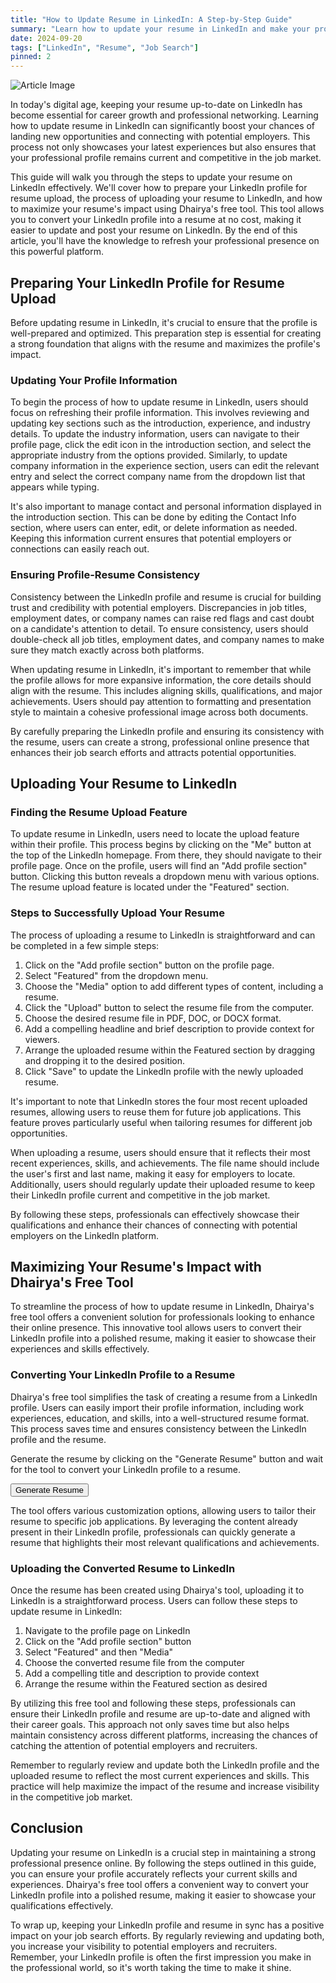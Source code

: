 ```yaml
---
title: "How to Update Resume in LinkedIn: A Step-by-Step Guide"
summary: "Learn how to update your resume in LinkedIn and make your profile stand out in the job market."
date: 2024-09-20
tags: ["LinkedIn", "Resume", "Job Search"]
pinned: 2
---
```


![Article Image](https://wsstgprdphotosonic01.blob.core.windows.net/photosonic/2a2ee7ca-ad82-4554-8c50-33114cebb0fd.png?st=2024-09-22T14%3A10%3A05Z&se=2024-09-29T14%3A10%3A05Z&sp=r&sv=2024-11-04&sr=b&sig=UgUeV4ZScPoRu1goUMDcF%2BBJXs6Cv981pUmoab/ZLaw%3D)

In today's digital age, keeping your resume up-to-date on LinkedIn has become essential for career growth and professional networking. Learning how to update resume in LinkedIn can significantly boost your chances of landing new opportunities and connecting with potential employers. This process not only showcases your latest experiences but also ensures that your professional profile remains current and competitive in the job market.

This guide will walk you through the steps to update your resume on LinkedIn effectively. We'll cover how to prepare your LinkedIn profile for resume upload, the process of uploading your resume to LinkedIn, and how to maximize your resume's impact using Dhairya's free tool. This tool allows you to convert your LinkedIn profile into a resume at no cost, making it easier to update and post your resume on LinkedIn. By the end of this article, you'll have the knowledge to refresh your professional presence on this powerful platform.

## Preparing Your LinkedIn Profile for Resume Upload

Before updating resume in LinkedIn, it's crucial to ensure that the profile is well-prepared and optimized. This preparation step is essential for creating a strong foundation that aligns with the resume and maximizes the profile's impact.

### Updating Your Profile Information

To begin the process of how to update resume in LinkedIn, users should focus on refreshing their profile information. This involves reviewing and updating key sections such as the introduction, experience, and industry details. To update the industry information, users can navigate to their profile page, click the edit icon in the introduction section, and select the appropriate industry from the options provided. Similarly, to update company information in the experience section, users can edit the relevant entry and select the correct company name from the dropdown list that appears while typing.

It's also important to manage contact and personal information displayed in the introduction section. This can be done by editing the Contact Info section, where users can enter, edit, or delete information as needed. Keeping this information current ensures that potential employers or connections can easily reach out.

### Ensuring Profile-Resume Consistency

Consistency between the LinkedIn profile and resume is crucial for building trust and credibility with potential employers. Discrepancies in job titles, employment dates, or company names can raise red flags and cast doubt on a candidate's attention to detail. To ensure consistency, users should double-check all job titles, employment dates, and company names to make sure they match exactly across both platforms.

When updating resume in LinkedIn, it's important to remember that while the profile allows for more expansive information, the core details should align with the resume. This includes aligning skills, qualifications, and major achievements. Users should pay attention to formatting and presentation style to maintain a cohesive professional image across both documents.

By carefully preparing the LinkedIn profile and ensuring its consistency with the resume, users can create a strong, professional online presence that enhances their job search efforts and attracts potential opportunities.

## Uploading Your Resume to LinkedIn

### Finding the Resume Upload Feature

To update resume in LinkedIn, users need to locate the upload feature within their profile. This process begins by clicking on the "Me" button at the top of the LinkedIn homepage. From there, they should navigate to their profile page. Once on the profile, users will find an "Add profile section" button. Clicking this button reveals a dropdown menu with various options. The resume upload feature is located under the "Featured" section.

### Steps to Successfully Upload Your Resume

The process of uploading a resume to LinkedIn is straightforward and can be completed in a few simple steps:

1. Click on the "Add profile section" button on the profile page.
2. Select "Featured" from the dropdown menu.
3. Choose the "Media" option to add different types of content, including a resume.
4. Click the "Upload" button to select the resume file from the computer.
5. Choose the desired resume file in PDF, DOC, or DOCX format.
6. Add a compelling headline and brief description to provide context for viewers.
7. Arrange the uploaded resume within the Featured section by dragging and dropping it to the desired position.
8. Click "Save" to update the LinkedIn profile with the newly uploaded resume.

It's important to note that LinkedIn stores the four most recent uploaded resumes, allowing users to reuse them for future job applications. This feature proves particularly useful when tailoring resumes for different job opportunities.

When uploading a resume, users should ensure that it reflects their most recent experiences, skills, and achievements. The file name should include the user's first and last name, making it easy for employers to locate. Additionally, users should regularly update their uploaded resume to keep their LinkedIn profile current and competitive in the job market.

By following these steps, professionals can effectively showcase their qualifications and enhance their chances of connecting with potential employers on the LinkedIn platform.

## Maximizing Your Resume's Impact with Dhairya's Free Tool

To streamline the process of how to update resume in LinkedIn, Dhairya's free tool offers a convenient solution for professionals looking to enhance their online presence. This innovative tool allows users to convert their LinkedIn profile into a polished resume, making it easier to showcase their experiences and skills effectively.

### Converting Your LinkedIn Profile to a Resume

Dhairya's free tool simplifies the task of creating a resume from a LinkedIn profile. Users can easily import their profile information, including work experiences, education, and skills, into a well-structured resume format. This process saves time and ensures consistency between the LinkedIn profile and the resume.

Generate the resume by clicking on the "Generate Resume" button and wait for the tool to convert your LinkedIn profile to a resume.

[<Button>Generate Resume</Button>](https://dhairya.ai/tools/linkedin-profile-to-resume)

The tool offers various customization options, allowing users to tailor their resume to specific job applications. By leveraging the content already present in their LinkedIn profile, professionals can quickly generate a resume that highlights their most relevant qualifications and achievements.

### Uploading the Converted Resume to LinkedIn

Once the resume has been created using Dhairya's tool, uploading it to LinkedIn is a straightforward process. Users can follow these steps to update resume in LinkedIn:

1. Navigate to the profile page on LinkedIn
2. Click on the "Add profile section" button
3. Select "Featured" and then "Media"
4. Choose the converted resume file from the computer
5. Add a compelling title and description to provide context
6. Arrange the resume within the Featured section as desired

By utilizing this free tool and following these steps, professionals can ensure their LinkedIn profile and resume are up-to-date and aligned with their career goals. This approach not only saves time but also helps maintain consistency across different platforms, increasing the chances of catching the attention of potential employers and recruiters.

Remember to regularly review and update both the LinkedIn profile and the uploaded resume to reflect the most current experiences and skills. This practice will help maximize the impact of the resume and increase visibility in the competitive job market.

## Conclusion

Updating your resume on LinkedIn is a crucial step in maintaining a strong professional presence online. By following the steps outlined in this guide, you can ensure your profile accurately reflects your current skills and experiences. Dhairya's free tool offers a convenient way to convert your LinkedIn profile into a polished resume, making it easier to showcase your qualifications effectively.

To wrap up, keeping your LinkedIn profile and resume in sync has a positive impact on your job search efforts. By regularly reviewing and updating both, you increase your visibility to potential employers and recruiters. Remember, your LinkedIn profile is often the first impression you make in the professional world, so it's worth taking the time to make it shine.
